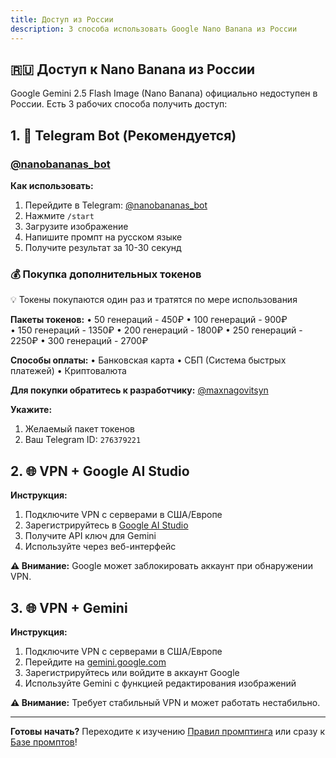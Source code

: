 ```yaml
---
title: Доступ из России
description: 3 способа использовать Google Nano Banana из России
---
```


## 🇷🇺 Доступ к Nano Banana из России

Google Gemini 2.5 Flash Image (Nano Banana) официально недоступен в России. Есть 3 рабочих способа получить доступ:

## 1. 🤖 Telegram Bot (Рекомендуется)

### [@nanobananas_bot](https://t.me/nanobananas_bot)

**Как использовать:**
1. Перейдите в Telegram: [@nanobananas_bot](https://t.me/nanobananas_bot)
2. Нажмите `/start`
3. Загрузите изображение
4. Напишите промпт на русском языке
5. Получите результат за 10-30 секунд

### 💰 Покупка дополнительных токенов

💡 Токены покупаются один раз и тратятся по мере использования

**Пакеты токенов:**
• 50 генераций - 450₽
• 100 генераций - 900₽  
• 150 генераций - 1350₽
• 200 генераций - 1800₽
• 250 генераций - 2250₽
• 300 генераций - 2700₽

**Способы оплаты:**
• Банковская карта
• СБП (Система быстрых платежей)
• Криптовалюта

**Для покупки обратитесь к разработчику:**
[@maxnagovitsyn](https://t.me/maxnagovitsyn)

**Укажите:**
1. Желаемый пакет токенов
2. Ваш Telegram ID: `276379221`

## 2. 🌐 VPN + Google AI Studio

**Инструкция:**
1. Подключите VPN с серверами в США/Европе
2. Зарегистрируйтесь в [Google AI Studio](https://aistudio.google.com/)
3. Получите API ключ для Gemini
4. Используйте через веб-интерфейс

**⚠️ Внимание:** Google может заблокировать аккаунт при обнаружении VPN.

## 3. 🌐 VPN + Gemini

**Инструкция:**
1. Подключите VPN с серверами в США/Европе  
2. Перейдите на [gemini.google.com](https://gemini.google.com/)
3. Зарегистрируйтесь или войдите в аккаунт Google
4. Используйте Gemini с функцией редактирования изображений

**⚠️ Внимание:** Требует стабильный VPN и может работать нестабильно.

---

**Готовы начать?** Переходите к изучению [Правил промптинга](/prompting-rules/) или сразу к [Базе промптов](/prompts/background/)!
